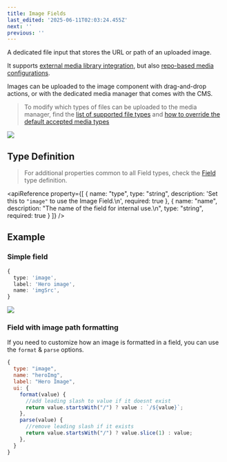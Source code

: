 ```yaml
---
title: Image Fields
last_edited: '2025-06-11T02:03:24.455Z'
next: ''
previous: ''
---
```


A dedicated file input that stores the URL or path of an uploaded image.

It supports [external media library integration](http://localhost:3000/docs/reference/media/overview#external-media-providers), but also [repo-based media configurations](http://localhost:3000/docs/reference/media/repo-based).

Images can be uploaded to the image component with drag-and-drop actions, or with the dedicated media manager that comes with the CMS.

> To modify which types of files can be uploaded to the media manager, find the [list of supported file types](/docs/reference/media/repo-based#supported-media-types) and [how to override the default accepted media types](/docs/reference/media/overriding-accepted-media-types)

![](/img/docs/reference/SCR-20250313-nzft.png)

## Type Definition

> For additional properties common to all Field types, check the [Field](/docs/reference/fields) type definition.

<apiReference
  property={[
    {
      name: "type",
      type: "string",
      description: 'Set this to `"image"` to use the Image Field.\n',
      required: true
    },
    {
      name: "name",
      description: "The name of the field for internal use.\n",
      type: "string",
      required: true
    }
  ]}
/>

## Example

### Simple field

```ts
{
  type: 'image',
  label: 'Hero image',
  name: 'imgSrc',
}
```

![](/img/docs/reference/SCR-20250313-nzau.png)

### Field with image path formatting

If you need to customize how an image is formatted in a field, you can use the `format` & `parse` options.

```js
{
  type: "image",
  name: "heroImg",
  label: "Hero Image",
  ui: {
    format(value) {
      //add leading slash to value if it doesnt exist
      return value.startsWith("/") ? value : `/${value}`;
    },
    parse(value) {
      //remove leading slash if it exists
      return value.startsWith("/") ? value.slice(1) : value;
    },
  }
}
```
